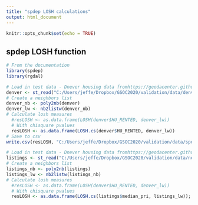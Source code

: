 ```yaml
---
title: "spdep LOSH calculations"
output: html_document
---
```


```r
knitr::opts_chunk$set(echo = TRUE)
```

## spdep LOSH function

```r
# From the documentation
library(spdep)
library(rgdal)

# Load in test data - Dnever housing data fromhttps://geodacenter.github.io/data-and-lab//census_2010_excluded-variables/
denver <- st_read("C:/Users/jeffe/Dropbox/GSOC2020/validation/data/denver/denver.shp")
# Create a neighbors list
denver_nb <- poly2nb(denver)
denver_lw <- nb2listw(denver_nb)
# Calculate losh measures
  #resLOSH <- as.data.frame(LOSH(denver$HU_RENTED, denver_lw))
  # With chisquare pvalues
  resLOSH <- as.data.frame(LOSH.cs(denver$HU_RENTED, denver_lw))
# Save to csv
write.csv(resLOSH, "C:/Users/jeffe/Dropbox/GSOC2020/validation/data/spdep_denver_losh.csv")
```

```r


# Load in test data - Dnever housing data fromhttps://geodacenter.github.io/data-and-lab//census_2010_excluded-variables/
listings <- st_read("C:/Users/jeffe/Dropbox/GSOC2020/validation/data/neighborhoods_listings.shp")
# Create a neighbors list
listings_nb <- poly2nb(listings)
listings_lw <- nb2listw(listings_nb)
# Calculate losh measures
  #resLOSH <- as.data.frame(LOSH(denver$HU_RENTED, denver_lw))
  # With chisquare pvalues
  resLOSH <- as.data.frame(LOSH.cs(listings$median_pri, listings_lw)); resLOSH

```